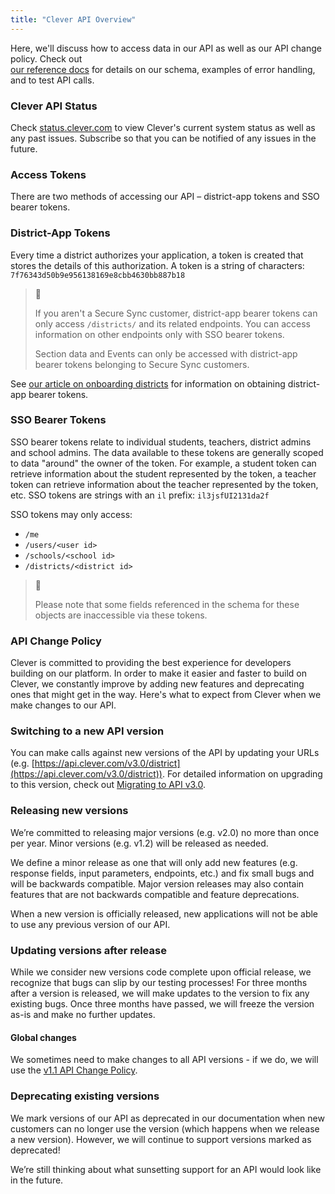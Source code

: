```yaml
---
title: "Clever API Overview"
---
```


Here, we'll discuss how to access data in our API as well as our API change policy. Check out  
[our reference docs](/reference/schema) for details on our schema, examples of error handling, and to test API calls.

### Clever API Status

Check [status.clever.com](https://status.clever.com) to view Clever's current system status as well as any past issues. Subscribe so that you can be notified of any issues in the future.

### Access Tokens

There are two methods of accessing our API – district-app tokens and SSO bearer tokens.

### District-App Tokens

Every time a district authorizes your application, a token is created that stores the details of this authorization. A token is a string of characters: `7f76343d50b9e956138169e8cbb4630bb887b18`

> 📘
> 
> If you aren't a Secure Sync customer, district-app bearer tokens can only access `/districts/` and its related endpoints. You can access information on other endpoints only with SSO bearer tokens.
> 
> Section data and Events can only be accessed with district-app bearer tokens belonging to Secure Sync customers.

See [our article on onboarding districts](/docs/onboarding#section-obtaining-district-app-tokens) for information on obtaining district-app bearer tokens.

### SSO Bearer Tokens

SSO bearer tokens relate to individual students, teachers, district admins and school admins. The data available to these tokens are generally scoped to data "around" the owner of the token. For example, a student token can retrieve information about the student represented by the token, a teacher token can retrieve information about the teacher represented by the token, etc. SSO tokens are strings with an `il` prefix: `il3jsfUI2131da2f`

SSO tokens may only access:

* `/me`
* `/users/<user id>`
* `/schools/<school id>`
* `/districts/<district id>`

> 🚧
> 
> Please note that some fields referenced in the schema for these objects are inaccessible via these tokens.

### API Change Policy

Clever is committed to providing the best experience for developers building on our platform. In order to make it easier and faster to build on Clever, we constantly improve by adding new features and deprecating ones that might get in the way. Here's what to expect from Clever when we make changes to our API.

### Switching to a new API version

You can make calls against new versions of the API by updating your URLs (e.g. [https://api.clever.com/v3.0/district](https://api.clever.com/v3.0/district)). For detailed information on upgrading to this version, check out [Migrating to API v3.0](/docs/migrating-to-api-30).

### Releasing new versions

We’re committed to releasing major versions (e.g. v2.0) no more than once per year. Minor versions (e.g. v1.2) will be released as needed.

We define a minor release as one that will only add new features (e.g. response fields, input parameters, endpoints, etc.) and fix small bugs and will be backwards compatible. Major version releases may also contain features that are not backwards compatible and feature deprecations.

When a new version is officially released, new applications will not be able to use any previous version of our API.

### Updating versions after release

While we consider new versions code complete upon official release, we recognize that bugs can slip by our testing processes! For three months after a version is released, we will make updates to the version to fix any existing bugs. Once three months have passed, we will freeze the version as-is and make no further updates.

#### Global changes

We sometimes need to make changes to all API versions - if we do, we will use the [v1.1 API Change Policy](/v1.1/docs/api-overview).

### Deprecating existing versions

We mark versions of our API as deprecated in our documentation when new customers can no longer use the version (which happens when we release a new version). However, we will continue to support versions marked as deprecated!

We’re still thinking about what sunsetting support for an API would look like in the future.